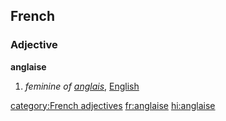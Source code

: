 ==French==
===Adjective===
'''anglaise'''

# ''feminine of [[anglais]]'', [[English]]

[[category:French adjectives]]
[[fr:anglaise]]
[[hi:anglaise]]